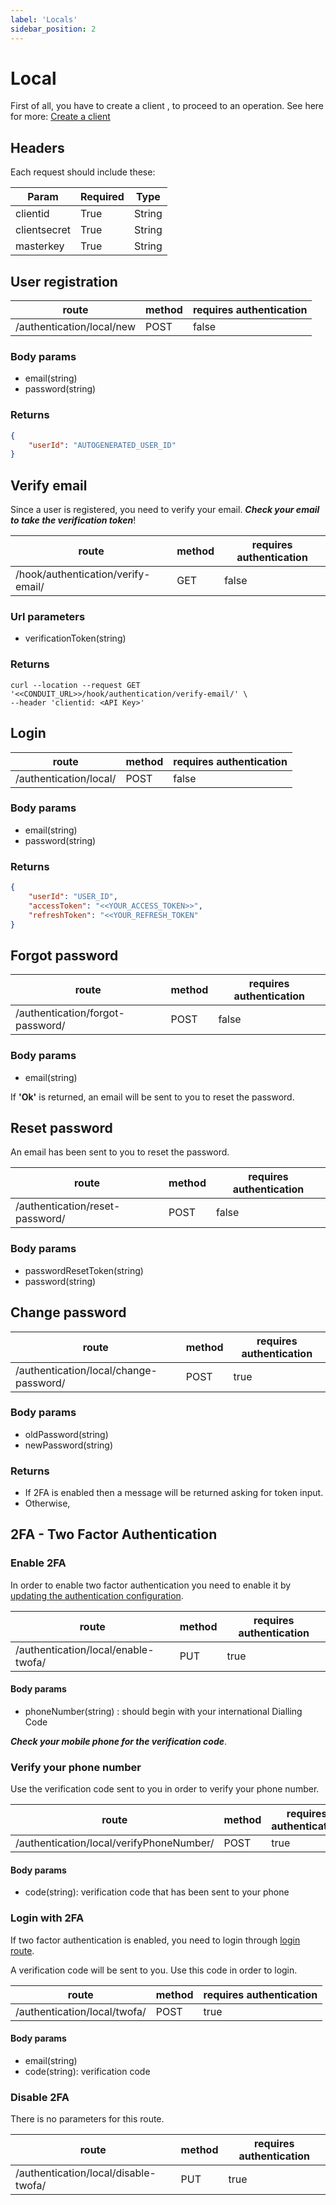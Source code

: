 ```yaml
---
label: 'Locals'
sidebar_position: 2
---
```

#  Local

First of all, you have to create a client , to proceed to an operation.
See here for more: [Create a client](../../core/security)

## Headers
Each request should include these:

| Param      | Required |       Type |
| ----------- | ----------- | ----------- |
| clientid      | True        |   String
| clientsecret   | True       |  String
| masterkey    |  True        | String



## User registration

| route             | method |       requires authentication |
| -----------       | -----------   | ----------- |
| /authentication/local/new      | POST       |  false

### Body params
- email(string)
- password(string)

### Returns
```json
{
    "userId": "AUTOGENERATED_USER_ID"
}
```
## Verify email
Since  a user is registered, you need to verify your email. ***Check your email to take the verification token***!

| route             | method |       requires authentication |
| -----------       | -----------   | ----------- |
| /hook/authentication/verify-email/      | GET       |  false


### Url parameters
- verificationToken(string)

### Returns

```tsx
curl --location --request GET '<<CONDUIT_URL>>/hook/authentication/verify-email/' \
--header 'clientid: <API Key>'
```
## Login

| route             | method |       requires authentication |
| -----------       | -----------   | ----------- |
| /authentication/local/      | POST       |  false

### Body params
- email(string)
- password(string)

### Returns
```json
{
    "userId": "USER_ID",
    "accessToken": "<<YOUR_ACCESS_TOKEN>>",
    "refreshToken": "<<YOUR_REFRESH_TOKEN"
}
```

## Forgot password

| route             | method |       requires authentication |
| -----------       | -----------   | ----------- |
| /authentication/forgot-password/      | POST       |  false

### Body params
- email(string)


If **'Ok'** is returned, an email will be sent to you to reset the password.

## Reset password
 An email has been sent to you to reset the password.

| route             | method |       requires authentication |
| -----------       | -----------   | ----------- |
| /authentication/reset-password/      | POST       |  false

### Body params
- passwordResetToken(string)
- password(string)

## Change password

| route             | method        |       requires authentication |
| -----------       | -----------   | ----------- |
| /authentication/local/change-password/      | POST       |  true

### Body params
- oldPassword(string)
- newPassword(string)

### Returns
- If 2FA is enabled then a message will be returned asking for token input.
- Otherwise,

## 2FA - Two Factor Authentication

### Enable 2FA
In order to enable two factor authentication you need to enable it by  [updating the authentication configuration](./config).

| route             | method        |       requires authentication |
| -----------       | -----------   | ----------- |
| /authentication/local/enable-twofa/      | PUT       |  true

#### Body params
- phoneNumber(string) : should begin with your international Dialling Code

***Check your mobile phone for the verification code***.

### Verify your phone number
Use the verification code sent to you in order to verify your phone number.

| route             | method        |       requires authentication |
| -----------       | -----------   | ----------- |
| /authentication/local/verifyPhoneNumber/      | POST       |  true

#### Body params
- code(string): verification code that has been sent to your phone

### Login with 2FA

If two factor authentication is enabled, you need to login through [login route](#login).

A verification code will be sent to you. Use this code in order to login.

| route             | method        |       requires authentication |
| -----------       | -----------   | ----------- |
| /authentication/local/twofa/      | POST       |  true

#### Body params
- email(string)
- code(string): verification code

### Disable 2FA
There is no parameters for this route.

| route             | method        |       requires authentication |
| -----------       | -----------   | ----------- |
| /authentication/local/disable-twofa/      | PUT       |  true
